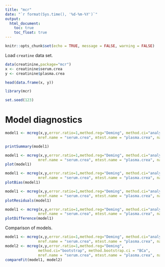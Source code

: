 ```yaml
---
title: "mcr"
date: "`r format(Sys.time(), '%d-%m-%Y')`"
output:
  html_document:
    toc: true
    toc_float: true
---
```


```r
knitr::opts_chunk$set(echo = TRUE, message = FALSE, warning = FALSE)
```

Load `creatine` data set.

```r
data(creatinine,package="mcr")
x <- creatinine$serum.crea
y <- creatinine$plasma.crea

head(data.frame(x, y))
```



```r
library(mcr)

set.seed(123)
```




# Model diagnostics

```r

model1 <- mcreg(x,y,error.ratio=1,method.reg="Deming", method.ci="analytical",
               mref.name = "serum.crea", mtest.name = "plasma.crea", na.rm=TRUE)

printSummary(model1)


```
```r
model1 <- mcreg(x,y,error.ratio=1,method.reg="Deming", method.ci="analytical",
               mref.name = "serum.crea", mtest.name = "plasma.crea", na.rm=TRUE)
plot(model1)
```


```r
model1 <- mcreg(x,y,error.ratio=1,method.reg="Deming", method.ci="analytical",
               mref.name = "serum.crea", mtest.name = "plasma.crea", na.rm=TRUE)
plotBias(model1)

```


```r
model1 <- mcreg(x,y,error.ratio=1,method.reg="Deming", method.ci="analytical",
               mref.name = "serum.crea", mtest.name = "plasma.crea", na.rm=TRUE)
plotResiduals(model1)
```

```r
model1 <- mcreg(x,y,error.ratio=1,method.reg="Deming", method.ci="analytical",
               mref.name = "serum.crea", mtest.name = "plasma.crea", na.rm=TRUE)
plotDifference(model1)
```


Comparison of models.

```r
model1 <- mcreg(x,y,error.ratio=1,method.reg="Deming", method.ci="analytical",
               mref.name = "serum.crea", mtest.name = "plasma.crea", na.rm=TRUE)
model2 <- mcreg(x,y,error.ratio=1,method.reg="Deming",
               method.ci="bootstrap", method.bootstrap.ci = "BCa",
               mref.name = "serum.crea", mtest.name = "plasma.crea", na.rm=TRUE)
compareFit(model1, model2)
```

